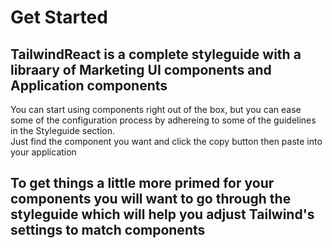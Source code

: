<h1>Get Started</h1>
<h2>
    TailwindReact is a complete styleguide with a libraary of Marketing UI components and Application
    components
</h2>
<div>You can start using components right out of the box, but you can ease some of the configuration process by adhereing to some of the guidelines in the Styleguide section.</div>
<div>
    Just find the component you want and click the copy button then paste into
    your application
</div>
<p></p>
<h2>
    To get things a little more primed for your components you will want to go
    through the styleguide which will help you adjust Tailwind's settings to
    match components
</h2>
